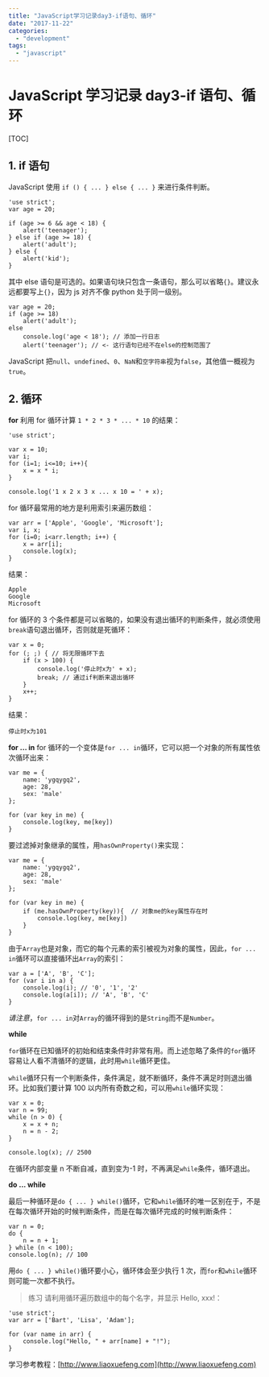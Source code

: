 ```yaml
---
title: "JavaScript学习记录day3-if语句、循环"
date: "2017-11-22"
categories:
  - "development"
tags:
  - "javascript"
---
```


# JavaScript 学习记录 day3-if 语句、循环

[TOC]

## 1. if 语句

JavaScript 使用 `if () { ... } else { ... }` 来进行条件判断。

```
'use strict';
var age = 20;

if (age >= 6 && age < 18) {
    alert('teenager');
} else if (age >= 18) {
    alert('adult');
} else {
    alert('kid');
}
```

其中 else 语句是可选的。如果语句块只包含一条语句，那么可以省略`{}`。建议永远都要写上`{}`，因为 js 对齐不像 python 处于同一级别。

```
var age = 20;
if (age >= 18)
    alert('adult');
else
    console.log('age < 18'); // 添加一行日志
    alert('teenager'); // <- 这行语句已经不在else的控制范围了
```

JavaScript 把`null`、`undefined`、`0`、`NaN`和`空字符串`视为`false`，其他值一概视为`true`。

## 2. 循环

**for** 利用 for 循环计算 `1 * 2 * 3 * ... * 10` 的结果：

```
'use strict';

var x = 10;
var i;
for (i=1; i<=10; i++){
    x = x * i;
}

console.log('1 x 2 x 3 x ... x 10 = ' + x);
```

for 循环最常用的地方是利用索引来遍历数组：

```
var arr = ['Apple', 'Google', 'Microsoft'];
var i, x;
for (i=0; i<arr.length; i++) {
    x = arr[i];
    console.log(x);
}
```

结果：

```
Apple
Google
Microsoft
```

for 循环的 3 个条件都是可以省略的，如果没有退出循环的判断条件，就必须使用`break`语句退出循环，否则就是死循环：

```
var x = 0;
for (; ;) { // 将无限循环下去
    if (x > 100) {
        console.log('停止时x为' + x);
        break; // 通过if判断来退出循环
    }
    x++;
}
```

结果：

```
停止时x为101
```

**for ... in** for 循环的一个变体是`for ... in`循环，它可以把一个对象的所有属性依次循环出来：

```
var me = {
    name: 'ygqygq2',
    age: 28,
    sex: 'male'
};

for (var key in me) {
    console.log(key, me[key])
}
```

要过滤掉对象继承的属性，用`hasOwnProperty()`来实现：

```
var me = {
    name: 'ygqygq2',
    age: 28,
    sex: 'male'
};

for (var key in me) {
    if (me.hasOwnProperty(key)){  // 对象me的key属性存在时
        console.log(key, me[key])
    }
}
```

由于`Array`也是对象，而它的每个元素的索引被视为对象的属性，因此，`for ... in`循环可以直接循环出`Array`的索引：

```
var a = ['A', 'B', 'C'];
for (var i in a) {
    console.log(i); // '0', '1', '2'
    console.log(a[i]); // 'A', 'B', 'C'
}
```

_请注意_，`for ... in`对`Array`的循环得到的是`String`而不是`Number`。

**while**

`for`循环在已知循环的初始和结束条件时非常有用。而上述忽略了条件的`for`循环容易让人看不清循环的逻辑，此时用`while`循环更佳。

`while`循环只有一个判断条件，条件满足，就不断循环，条件不满足时则退出循环。比如我们要计算 100 以内所有奇数之和，可以用`while`循环实现：

```
var x = 0;
var n = 99;
while (n > 0) {
    x = x + n;
    n = n - 2;
}

console.log(x); // 2500
```

在循环内部变量 n 不断自减，直到变为-1 时，不再满足`while`条件，循环退出。

**do ... while**

最后一种循环是`do { ... } while()`循环，它和`while`循环的唯一区别在于，不是在每次循环开始的时候判断条件，而是在每次循环完成的时候判断条件：

```
var n = 0;
do {
    n = n + 1;
} while (n < 100);
console.log(n); // 100
```

用`do { ... } while()`循环要小心，循环体会至少执行 1 次，而`for`和`while`循环则可能一次都不执行。

> 练习 请利用循环遍历数组中的每个名字，并显示 Hello, xxx!：

```
'use strict';
var arr = ['Bart', 'Lisa', 'Adam'];

for (var name in arr) {
    console.log("Hello, " + arr[name] + "!");
}
```

学习参考教程：[http://www.liaoxuefeng.com](http://www.liaoxuefeng.com)
